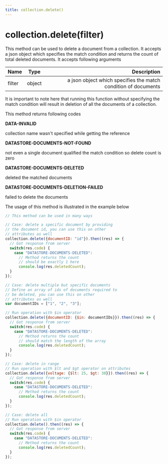 ```yaml
---
title: collection.delete()
---
```


# collection.delete(filter)

This method can be used to delete a document from a collection. It accepts a json object which specifies the match condition and returns the count of total deleted documents. It accepts following arguments

| Name       | Type |   Description |
| :------------ | :---------: | ----------: |
| filter        |    object    | a json object which specifies the match condition of documents|

It is important to note here that running this function without specifying the match condition will result in deletion of all the documents of a collection.

This method returns following codes

**DATA-INVALID**

collection name wasn't specified while getting the reference

**DATASTORE-DOCUMENTS-NOT-FOUND**

not even a single document qualified the match condition so delete count is zero

**DATASTORE-DOCUMENTS-DELETED**

deleted the matched documents

**DATASTORE-DOCUMENTS-DELETION-FAILED**

failed to delete the documents

The usage of this method is illustrated in the example below


```js
// This method can be used in many ways

// Case: delete a specific document by providing
// the document id, you can use this on other 
// attributes as well
collection.delete({documentID: "id"}).then((res) => {
  // Got response from server
  switch(res.code) {
    case "DATASTORE-DOCUMENTS-DELETED": 
      // Method returns the count
      // should be exactly 1 here
      console.log(res.deletedCount);
  }
});

// Case: delete multiple but specific documents
// Define an array of ids of documents required to
// be deleted, you can use this on other 
// attributes as well
var documentIDs = ["1", "2", "3"];

// Run operation with $in operator
collection.delete({documentID: {$in: documentIDs}}).then((res) => {
  // Got response from server
  switch(res.code) {
    case "DATASTORE-DOCUMENTS-DELETED": 
      // Method returns the count
      // should match the length of the array
      console.log(res.deletedCount);
  }
});

// Case: delete in range
// Run operation with $lt and $gt operator on attributes
collection.delete({voltage: {$lt: 25, $gt: 30}}).then((res) => {
  // Got response from server
  switch(res.code) {
    case "DATASTORE-DOCUMENTS-DELETED": 
      // Method returns the count
      console.log(res.deletedCount);
  }
});

// Case: delete all
// Run operation with $in operator
collection.delete().then((res) => {
  // Got response from server
  switch(res.code) {
    case "DATASTORE-DOCUMENTS-DELETED": 
      // Method returns the count
      console.log(res.deletedCount);
  }
});
```
